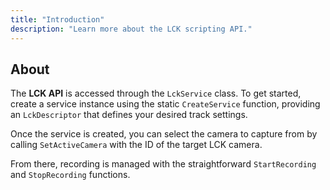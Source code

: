 ```yaml
---
title: "Introduction"
description: "Learn more about the LCK scripting API."
---
```


## About

The **LCK API** is accessed through the `LckService` class. To get started, create a service instance using the static `CreateService` function, providing an `LckDescriptor` that defines your desired track settings.

Once the service is created, you can select the camera to capture from by calling `SetActiveCamera` with the ID of the target LCK camera.

From there, recording is managed with the straightforward `StartRecording` and `StopRecording` functions.